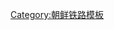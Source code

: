 {{鐵道路線|
| 模板名稱 = 長豐線
| 名稱 = [[長豐線]]（已废止）
| 代表色 = blue
| 背景顏色 = #ffffff
| 車站列表 = [[豐上站|豐上]] - [[長豐站 (咸鏡南道)|長豐]]}}<noinclude>
[[Category:朝鲜铁路模板]]

</noinclude>